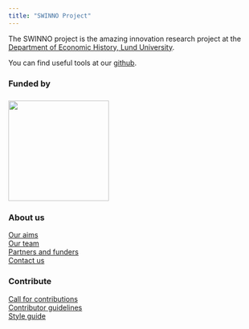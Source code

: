 ```yaml
---
title: "SWINNO Project"    
---
```


The SWINNO project is the amazing innovation research project at the [Department of Economic History, Lund University](https://ehl.lu.se/ekonomisk-historia).

You can find useful tools at our [github](https://github.com/orgs/swinnoproject).



::: {.footer-text}
::: {.footer-container .dark-background}
::: {.footer-block}
::: grid


::: {.g-col-12 .g-col-md-2}
:::
::: {.g-col-12 .g-col-md-3}
### Funded by
[![](https://www.vinnova.se/static/build/images/vinnova-complete-green.svg){fig-align="left" width="200px" style="margin-top: 0.5rem"}](https://www.vinnova.se)
:::
::: {.g-col-12 .g-col-md-3}
### About us
[Our aims](about.qmd)\
[Our team](team.qmd)\
[Partners and funders](swinno-partners.qmd)\
[Contact us](contact.qmd)
:::
::: {.g-col-12 .g-col-md-3}
### Contribute
[Call for contributions](/contributor-docs/call-for-contributions.qmd)\
[Contributor guidelines](/contributor-docs/contributor-guidelines.qmd)\
[Style guide](/contributor-docs/style-guide.qmd)
:::



:::
:::
:::
:::
